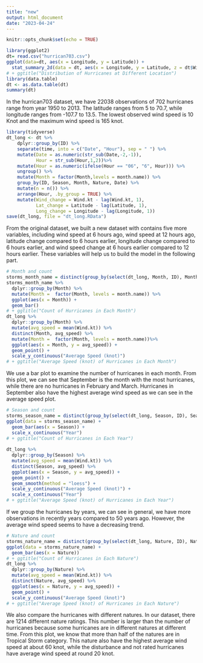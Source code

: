 ```yaml
---
title: "new"
output: html_document
date: "2023-04-24"
---
```


```r
knitr::opts_chunk$set(echo = TRUE)
```

```r
library(ggplot2)
dt= read.csv("hurrican703.csv")
ggplot(data=dt, aes(x = Longitude, y = Latitude)) + 
  stat_summary_2d(data = dt, aes(x = Longitude, y = Latitude, z = dt$Wind.kt), fun = median, binwidth = c(1, 1), show.legend = TRUE) 
# + ggtitle("Distribution of Hurricanes at Different Location")
library(data.table)
dt <- as.data.table(dt)
summary(dt)
```

In the hurrican703 dataset, we have 22038 observations of 702 hurricanes range from year 1950 to 2013. The latitude ranges from 5 to 70.7, while longitude ranges from -107.7 to 13.5. The lowest observed wind speed is 10 Knot and the maximum wind speed is 165 knot. 

```r
library(tidyverse)
dt_long <- dt %>%
    dplyr::group_by(ID) %>% 
    separate(time, into = c("Date", "Hour"), sep = " ") %>%
    mutate(Date = as.numeric(str_sub(Date,-2,-1)),
           Hour = str_sub(Hour,1,2))%>%
    mutate(Hour = as.numeric(ifelse(Hour == "06", "6", Hour))) %>%
    ungroup() %>%
    mutate(Month = factor(Month,levels = month.name)) %>%
    group_by(ID, Season, Month, Nature, Date) %>%
    mutate(n = n()) %>%
    arrange(Hour, .by_group = TRUE) %>%
    mutate(Wind_change = Wind.kt - lag(Wind.kt, 1),
           Lat_change = Latitude - lag(Latitude, 1),
           Long_change = Longitude - lag(Longitude, 1))
save(dt_long, file = "dt_long.RData")
```

From the original dataset, we built a new dataset with contains five more variables, including wind speed at 6 hours ago, wind speed at 12 hours ago, latitude change compared to 6 hours earlier, longitude change compared to 6 hours earlier, and wind speed change at 6 hours earlier compared to 12 hours earlier. These variables will help us to build the model in the following part.

```r
# Month and count
storms_month_name = distinct(group_by(select(dt_long, Month, ID), Month))
storms_month_name %>% 
  dplyr::group_by(Month) %>% 
  mutate(Month =  factor(Month, levels = month.name)) %>%  
  ggplot(aes(x = Month)) +
  geom_bar()
# + ggtitle("Count of Hurricanes in Each Month")
dt_long %>% 
  dplyr::group_by(Month) %>% 
  mutate(avg_speed = mean(Wind.kt)) %>% 
  distinct(Month, avg_speed) %>% 
  mutate(Month =  factor(Month, levels = month.name))%>% 
  ggplot(aes(x = Month, y = avg_speed)) +
  geom_point() +
  scale_y_continuous("Average Speed (knot)")
# + ggtitle("Average Speed (knot) of Hurricanes in Each Month")
```

We use a bar plot to examine the number of hurricanes in each month. From this plot, we can see that September is the month with the most hurricanes, while there are no hurricanes in February and March. Hurricanes in September also have the highest average wind speed as we can see in the average speed plot. 

```r
# Season and count
storms_season_name = distinct(group_by(select(dt_long, Season, ID), Season))
ggplot(data = storms_season_name) + 
  geom_bar(aes(x = Season)) +
  scale_x_continuous("Year")
# + ggtitle("Count of Hurricanes in Each Year")
  
dt_long %>% 
  dplyr::group_by(Season) %>% 
  mutate(avg_speed = mean(Wind.kt)) %>% 
  distinct(Season, avg_speed) %>% 
  ggplot(aes(x = Season, y = avg_speed)) +
  geom_point() +
  geom_smooth(method = "loess") +
  scale_y_continuous("Average Speed (knot)") +
  scale_x_continuous("Year") 
# + ggtitle("Average Speed (knot) of Hurricanes in Each Year")
```

If we group the hurricanes by years, we can see in general, we have more observations in recently years compared to 50 years ago. However, the average wind speed seems to have a decreasing trend.

```r
# Nature and count
storms_nature_name = distinct(group_by(select(dt_long, Nature, ID), Nature))
ggplot(data = storms_nature_name) + 
  geom_bar(aes(x = Nature))
# + ggtitle("Count of Hurricanes in Each Nature")
dt_long %>% 
  dplyr::group_by(Nature) %>% 
  mutate(avg_speed = mean(Wind.kt)) %>% 
  distinct(Nature, avg_speed) %>% 
  ggplot(aes(x = Nature, y = avg_speed)) +
  geom_point() +
  scale_y_continuous("Average Speed (knot)") 
# + ggtitle("Average Speed (knot) of Hurricanes in Each Nature")
```

We also compare the hurricanes with different natures. In our dataset, there are 1214 different nature ratings. This number is larger than the number of hurricanes because some hurricanes are in different natures at different time. From this plot, we know that more than half of the natures are in Tropical Storm category. This nature also have the highest average wind speed at about 60 knot, while the disturbance and not rated hurricanes have average wind speed at round 20 knot.



